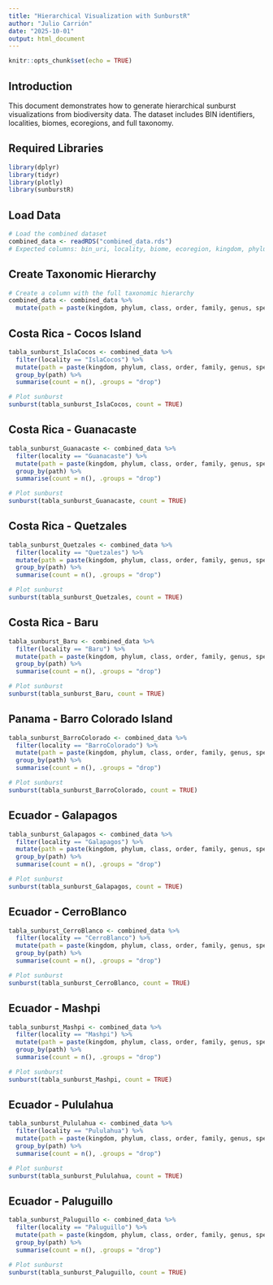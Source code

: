 ```yaml
---
title: "Hierarchical Visualization with SunburstR"
author: "Julio Carrión"
date: "2025-10-01"
output: html_document
---
```


```r
knitr::opts_chunk$set(echo = TRUE)
```

## Introduction

This document demonstrates how to generate hierarchical sunburst visualizations from biodiversity data.
The dataset includes BIN identifiers, localities, biomes, ecoregions, and full taxonomy.

## Required Libraries

```r
library(dplyr)
library(tidyr)
library(plotly)
library(sunburstR)
```

## Load Data

```r
# Load the combined dataset
combined_data <- readRDS("combined_data.rds")  
# Expected columns: bin_uri, locality, biome, ecoregion, kingdom, phylum, class, order, family, genus, species
```

## Create Taxonomic Hierarchy

```r
# Create a column with the full taxonomic hierarchy
combined_data <- combined_data %>%
  mutate(path = paste(kingdom, phylum, class, order, family, genus, species, sep = "-"))
```

## Costa Rica - Cocos Island

```R
tabla_sunburst_IslaCocos <- combined_data %>%
  filter(locality == "IslaCocos") %>%
  mutate(path = paste(kingdom, phylum, class, order, family, genus, species, sep = "-")) %>%
  group_by(path) %>%
  summarise(count = n(), .groups = "drop")

# Plot sunburst
sunburst(tabla_sunburst_IslaCocos, count = TRUE)
```

## Costa Rica - Guanacaste

```R
tabla_sunburst_Guanacaste <- combined_data %>%
  filter(locality == "Guanacaste") %>%
  mutate(path = paste(kingdom, phylum, class, order, family, genus, species, sep = "-")) %>%
  group_by(path) %>%
  summarise(count = n(), .groups = "drop")

# Plot sunburst
sunburst(tabla_sunburst_Guanacaste, count = TRUE)
```




## Costa Rica - Quetzales

```R
tabla_sunburst_Quetzales <- combined_data %>%
  filter(locality == "Quetzales") %>%
  mutate(path = paste(kingdom, phylum, class, order, family, genus, species, sep = "-")) %>%
  group_by(path) %>%
  summarise(count = n(), .groups = "drop")

# Plot sunburst
sunburst(tabla_sunburst_Quetzales, count = TRUE)
```


## Costa Rica - Baru

```R
tabla_sunburst_Baru <- combined_data %>%
  filter(locality == "Baru") %>%
  mutate(path = paste(kingdom, phylum, class, order, family, genus, species, sep = "-")) %>%
  group_by(path) %>%
  summarise(count = n(), .groups = "drop")

# Plot sunburst
sunburst(tabla_sunburst_Baru, count = TRUE)
```

## Panama - Barro Colorado Island

```R
tabla_sunburst_BarroColorado <- combined_data %>%
  filter(locality == "BarroColorado") %>%
  mutate(path = paste(kingdom, phylum, class, order, family, genus, species, sep = "-")) %>%
  group_by(path) %>%
  summarise(count = n(), .groups = "drop")

# Plot sunburst
sunburst(tabla_sunburst_BarroColorado, count = TRUE)
```


## Ecuador - Galapagos

```R
tabla_sunburst_Galapagos <- combined_data %>%
  filter(locality == "Galapagos") %>%
  mutate(path = paste(kingdom, phylum, class, order, family, genus, species, sep = "-")) %>%
  group_by(path) %>%
  summarise(count = n(), .groups = "drop")

# Plot sunburst
sunburst(tabla_sunburst_Galapagos, count = TRUE)
```


## Ecuador - CerroBlanco

```R
tabla_sunburst_CerroBlanco <- combined_data %>%
  filter(locality == "CerroBlanco") %>%
  mutate(path = paste(kingdom, phylum, class, order, family, genus, species, sep = "-")) %>%
  group_by(path) %>%
  summarise(count = n(), .groups = "drop")

# Plot sunburst
sunburst(tabla_sunburst_CerroBlanco, count = TRUE)
```


## Ecuador - Mashpi

```R
tabla_sunburst_Mashpi <- combined_data %>%
  filter(locality == "Mashpi") %>%
  mutate(path = paste(kingdom, phylum, class, order, family, genus, species, sep = "-")) %>%
  group_by(path) %>%
  summarise(count = n(), .groups = "drop")

# Plot sunburst
sunburst(tabla_sunburst_Mashpi, count = TRUE)
```



## Ecuador - Pululahua

```R
tabla_sunburst_Pululahua <- combined_data %>%
  filter(locality == "Pululahua") %>%
  mutate(path = paste(kingdom, phylum, class, order, family, genus, species, sep = "-")) %>%
  group_by(path) %>%
  summarise(count = n(), .groups = "drop")

# Plot sunburst
sunburst(tabla_sunburst_Pululahua, count = TRUE)
```



## Ecuador - Paluguillo

```R
tabla_sunburst_Paluguillo <- combined_data %>%
  filter(locality == "Paluguillo") %>%
  mutate(path = paste(kingdom, phylum, class, order, family, genus, species, sep = "-")) %>%
  group_by(path) %>%
  summarise(count = n(), .groups = "drop")

# Plot sunburst
sunburst(tabla_sunburst_Paluguillo, count = TRUE)
```








